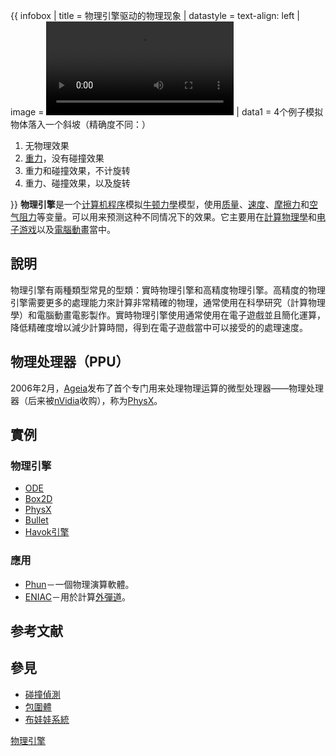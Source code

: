 {{noteTA
|G1=IT
|G2=Games
|G3=物理學
}}
{{ infobox
| title     = 物理引擎驱动的物理现象
| datastyle = text-align: left
| image     = [[File:PhysicsEngine.ogv|300px]]
| data1     = 4个例子模拟物体落入一个斜坡（精确度不同：）
# 无物理效果
# [[重力|重力]]，没有碰撞效果
# 重力和碰撞效果，不计旋转
# 重力、碰撞效果，以及旋转
}}
'''物理引擎'''是一个[[计算机程序|计算机程序]]模拟[[牛顿力學|牛顿力學]]模型，使用[[质量|质量]]、[[速度|速度]]、[[摩擦力|摩擦力]]和[[空气阻力|空气阻力]]等变量。可以用来预测这种不同情况下的效果。它主要用在[[計算物理學|計算物理學]]和[[电子游戏|电子游戏]]以及[[電腦動畫|電腦動畫]]當中。

== 說明 ==
物理引擎有兩種類型常見的型類：實時物理引擎和高精度物理引擎。高精度的物理引擎需要更多的處理能力來計算非常精確的物理，通常使用在科學研究（計算物理學）和電腦動畫電影製作。實時物理引擎使用通常使用在電子遊戲並且簡化運算，降低精確度增以減少計算時間，得到在電子遊戲當中可以接受的的處理速度。

== 物理处理器（PPU） ==
{{main|物理處理器}}
2006年2月，[[Ageia|Ageia]]发布了首个专门用来处理物理运算的微型处理器——物理处理器（后来被[[nVidia|nVidia]]收购），称为[[PhysX|PhysX]]。
== 實例 ==
===物理引擎===
*[[Open_Dynamics_Engine|ODE]]
*[[Box2D|Box2D]]
*[[PhysX|PhysX]]
*[[Bullet|Bullet]]
*[[Havok引擎|Havok引擎]]

===應用===
*[[Phun|Phun]]－一個物理演算軟體。
*[[ENIAC|ENIAC]]－用於計算[[外彈道|外彈道]]。
== 参考文献 ==
{{Reflist}}

== 參見 ==
* [[碰撞偵測|碰撞偵測]]
* [[包圍體|包圍體]]
* [[布娃娃系統|布娃娃系統]]

[[Category:物理引擎|]]

{{计算机小作品}}
